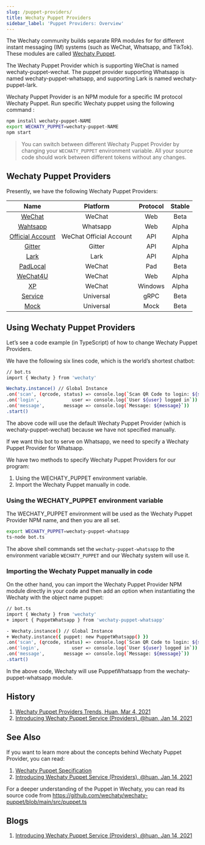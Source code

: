 ```yaml
---
slug: /puppet-providers/
title: Wechaty Puppet Providers
sidebar_label: 'Puppet Providers: Overview'
---
```



<Badges />

The Wechaty community builds separate RPA modules for for different instant messaging (IM) systems (such as WeChat, Whatsapp, and TikTok). These modules are called [Wechaty Puppet](https://github.com/wechaty/wechaty-puppet).

The Wechaty Puppet Provider which is supporting WeChat is named wechaty-puppet-wechat. The puppet provider supporting Whatsapp is named wechaty-puppet-whatsapp, and supporting Lark is named wechaty-puppet-lark.

Wechaty Puppet Provider is an NPM module for a specific IM protocol Wechaty Puppet. Run specific Wechaty puppet using the following command :

```sh
npm install wechaty-puppet-NAME
export WECHATY_PUPPET=wechaty-puppet-NAME
npm start
```

> You can switch between different Wechaty Puppet Provider by changing your `WECHATY_PUPPET` environment variable. All your source code should work between different tokens without any changes.

## Wechaty Puppet Providers

Presently, we have the following Wechaty Puppet Providers:

| Name | Platform | Protocol | Stable |
| :---: | :---: | :---: | :---: |
| [WeChat](wechat.md) | WeChat | Web | Beta |
| [Wahtsapp](whatsapp.md) | Whatsapp | Web | Alpha |
| [Official Account](official-account/) | WeChat Official Account | API | Alpha |
| [Gitter](gitter.md) | Gitter | API | Alpha |
| [Lark](lark.md) | Lark | API | Alpha |
| [PadLocal](padlocal.md) | WeChat | Pad | Beta |
| [WeChat4U](wechat4u.md) | WeChat | Web | Alpha |
| [XP](xp.mdx) | WeChat | Windows | Alpha |
| [Service](service.md) | Universal | gRPC | Beta |
| [Mock](mock.md) | Universal | Mock | Beta |

## Using Wechaty Puppet Providers

Let’s see a code example (in TypeScript) of how to change Wechaty Puppet Providers.

We have the following six lines code, which is the world’s shortest chatbot:

```sh
// bot.ts
import { Wechaty } from 'wechaty'

Wechaty.instance() // Global Instance
.on('scan', (qrcode, status) => console.log(`Scan QR Code to login: ${status}\nhttps://wechaty.js.org/qrcode/${encodeURIComponent(qrcode)}`))
.on('login',            user => console.log(`User ${user} logged in`))
.on('message',       message => console.log(`Message: ${message}`))
.start()
```
The above code will use the default Wechaty Puppet Provider (which is wechaty-puppet-wechat) because we have not specified manually.

If we want this bot to serve on Whatsapp, we need to specify a Wechaty Puppet Provider for Whatsapp.

We have two methods to specify Wechaty Puppet Providers for our program:

  1. Using the WECHATY_PUPPET environment variable.
  2. Import the Wechaty Puppet manually in code.

### Using the WECHATY_PUPPET environment variable

The WECHATY_PUPPET environment will be used as the Wechaty Puppet Provider NPM name, and then you are all set.

```sh
export WECHATY_PUPPET=wechaty-puppet-whatsapp
ts-node bot.ts
```

The above shell commands set the ```wechaty-puppet-whatsapp``` to the environment variable ```WECHATY_PUPPET``` and our Wechaty system will use it.

### Importing the Wechaty Puppet manually in code

On the other hand, you can import the Wechaty Puppet Provider NPM module directly in your code and then add an option when instantiating the Wechaty with the object name puppet:

```sh
// bot.ts
import { Wechaty } from 'wechaty'
+ import { PuppetWhatsapp } from 'wechaty-puppet-whatsapp'

- Wechaty.instance() // Global Instance
+ Wechaty.instance({ puppet: new PuppetWhatsapp() })
.on('scan', (qrcode, status) => console.log(`Scan QR Code to login: ${status}\nhttps://wechaty.js.org/qrcode/${encodeURIComponent(qrcode)}`))
.on('login',            user => console.log(`User ${user} logged in`))
.on('message',       message => console.log(`Message: ${message}`))
.start()
```

In the above code, Wechaty will use PuppetWhatsapp from the wechaty-puppet-whatsapp module.

## History

1. [Wechaty Puppet Providers Trends, Huan, Mar 4, 2021](https://wechaty.js.org/2021/03/04/wechaty-puppet-providers-trends/)
1. [Introducing Wechaty Puppet Service (Providers), @huan, Jan 14, 2021](https://wechaty.js.org/2021/01/14/wechaty-puppet-service/)

## See Also

If you want to learn more about the concepts behind Wechaty Puppet Provider, you can read:

1. [Wechaty Puppet Specification](specs/puppet.md)
1. [Introducing Wechaty Puppet Service (Providers), @huan, Jan 14, 2021](https://wechaty.js.org/2021/01/14/wechaty-puppet-service/)

For a deeper understanding of the Puppet in Wechaty, you can read its source code from <https://github.com/wechaty/wechaty-puppet/blob/main/src/puppet.ts>

## Blogs

1. [Introducing Wechaty Puppet Service (Providers), @huan, Jan 14, 2021](https://wechaty.js.org/2021/01/14/wechaty-puppet-service/)
